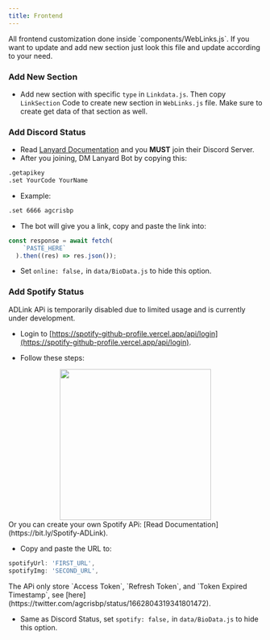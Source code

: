 ```yaml
---
title: Frontend
---
```


<Callout type="info">
All frontend customization done inside `components/WebLinks.js`. If you want to update and add new section just look this file and update according to your need.
</Callout>

### Add New Section
- Add new section with specific `type` in `Linkdata.js`. Then copy `LinkSection` Code to create new section in `WebLinks.js` file. Make sure to create get data of that section as well.

### Add Discord Status
- Read [Lanyard Documentation](https://github.com/Phineas/lanyard) and you **MUST** join their Discord Server.
- After you joining, DM Lanyard Bot by copying this:

```bash copy
.getapikey
.set YourCode YourName
```

- Example:

```bash
.set 6666 agcrisbp
```

- The bot will give you a link, copy and paste the link into:
```js filename="pages/api/online.ts (Line 7)"
const response = await fetch(
    `PASTE_HERE`
  ).then((res) => res.json());
```

- Set `online: false,` in `data/BioData.js` to hide this option.

### Add Spotify Status
<Callout type="warning">
ADLink APi is temporarily disabled due to limited usage and is currently under development.
</Callout>

- Login to [https://spotify-github-profile.vercel.app/api/login](https://spotify-github-profile.vercel.app/api/login).

- Follow these steps:
<center><img src="/spotify.png" width="300" height="300" /></center>

<Callout type="info">
Or you can create your own Spotify APi: [Read Documentation](https://bit.ly/Spotify-ADLink).
</Callout>

- Copy and paste the URL to:
```js filename="data/BioData.js"
spotifyUrl: 'FIRST_URL',
spotifyImg: 'SECOND_URL',
```

<Callout type="info">
The APi only store `Access Token`, `Refresh Token`, and `Token Expired Timestamp`, see [here](https://twitter.com/agcrisbp/status/1662804319341801472).
</Callout>

- Same as Discord Status, set `spotify: false,` in `data/BioData.js` to hide this option.